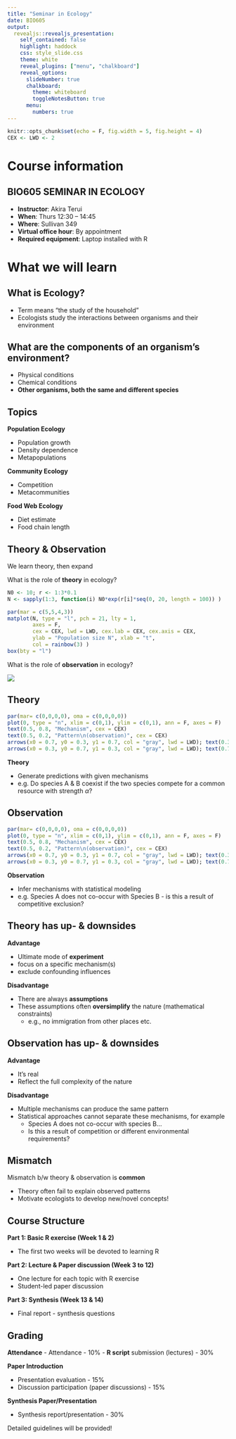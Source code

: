 ```yaml
---
title: "Seminar in Ecology"
date: BIO605
output:
  revealjs::revealjs_presentation:
    self_contained: false
    highlight: haddock
    css: style_slide.css
    theme: white
    reveal_plugins: ["menu", "chalkboard"]
    reveal_options:
      slideNumber: true
      chalkboard:
        theme: whiteboard
        toggleNotesButton: true
      menu:
        numbers: true
---
```


```r

knitr::opts_chunk$set(echo = F, fig.width = 5, fig.height = 4)
CEX <- LWD <- 2

```

# Course information

## BIO605 SEMINAR IN ECOLOGY

- **Instructor**: Akira Terui
- **When**: Thurs 12:30 – 14:45
- **Where**: Sullivan 349
- **Virtual office hour**: By appointment
- **Required equipment**: Laptop installed with R


# What we will learn

## What is Ecology?
- Term means “the study of the household”
- Ecologists study the interactions between organisms and their environment


## What are the components of an organism’s environment?
- Physical conditions
- Chemical conditions
- **Other organisms, both the same and different species**


## Topics

<div id="left">
**Population Ecology**

- Population growth
- Density dependence
- Metapopulations

**Community Ecology**

- Competition
- Metacommunities
</div>

<div id="right">

**Food Web Ecology**

- Diet estimate
- Food chain length
</div>


## Theory & Observation

We learn theory, then expand

<div id="left">
What is the role of **theory** in ecology?

```r
N0 <- 10; r <- 1:3*0.1
N <- sapply(1:3, function(i) N0*exp(r[i]*seq(0, 20, length = 100)) ) 

par(mar = c(5,5,4,3))
matplot(N, type = "l", pch = 21, lty = 1,
        axes = F,
        cex = CEX, lwd = LWD, cex.lab = CEX, cex.axis = CEX,
        ylab = "Population size N", xlab = "t",
        col = rainbow(3) )
box(bty = "l")
```

</div>

<div id="right">
What is the role of **observation** in ecology?

![](image_slide/img02.jpg)
</div>


## Theory

<div id="left">

```r
par(mar= c(0,0,0,0), oma = c(0,0,0,0))
plot(0, type = "n", xlim = c(0,1), ylim = c(0,1), ann = F, axes = F)
text(0.5, 0.8, "Mechanism", cex = CEX)
text(0.5, 0.2, "Pattern\n(observation)", cex = CEX)
arrows(x0 = 0.7, y0 = 0.3, y1 = 0.7, col = "gray", lwd = LWD); text(0.3, 0.5, "Theoretical\nmodel", cex = CEX)
arrows(x0 = 0.3, y0 = 0.7, y1 = 0.3, col = "gray", lwd = LWD); text(0.7, 0.5, "Statistical\nmodel", cex = CEX)

```

</div>

<div id="right">

**Theory**

- Generate predictions with given mechanisms
- e.g. Do species A & B coexist if the two species compete for a common resource with strength $\alpha$?

</div>


## Observation

<div id="left">

```r
par(mar= c(0,0,0,0), oma = c(0,0,0,0))
plot(0, type = "n", xlim = c(0,1), ylim = c(0,1), ann = F, axes = F)
text(0.5, 0.8, "Mechanism", cex = CEX)
text(0.5, 0.2, "Pattern\n(observation)", cex = CEX)
arrows(x0 = 0.7, y0 = 0.3, y1 = 0.7, col = "gray", lwd = LWD); text(0.3, 0.5, "Theoretical\nmodel", cex = CEX)
arrows(x0 = 0.3, y0 = 0.7, y1 = 0.3, col = "gray", lwd = LWD); text(0.7, 0.5, "Statistical\nmodel", cex = CEX)

```

</div>

<div id="right">

**Observation**

- Infer mechanisms with statistical modeling
- e.g. Species A does not co-occur with Species B - is this a result of competitive exclusion?

</div>


## Theory has up- & downsides

**Advantage**

- Ultimate mode of **experiment**
- focus on a specific mechanism(s)
- exclude confounding influences

**Disadvantage**

- There are always **assumptions**
- These assumptions often **oversimplify** the nature (mathematical constraints)
  - e.g., no immigration from other places etc.


## Observation has up- & downsides

**Advantage**

- It's real
- Reflect the full complexity of the nature

**Disadvantage**

- Multiple mechanisms can produce the same pattern
- Statistical approaches cannot separate these mechanisms, for example
  - Species A does not co-occur with species B...
  - Is this a result of competition or different environmental requirements?


## Mismatch

Mismatch b/w theory & observation is **common**

- Theory often fail to explain observed patterns 
- Motivate ecologists to develop new/novel concepts!

## Course Structure

**Part 1: Basic R exercise (Week 1 & 2)**

- The first two weeks will be devoted to learning R

**Part 2: Lecture & Paper discussion (Week 3 to 12)**

- One lecture for each topic with R exercise
- Student-led paper discussion

**Part 3: Synthesis (Week 13 & 14)**

- Final report - synthesis questions



## Grading

**Attendance**
- Attendance - 10%
- **R script** submission (lectures) - 30%

**Paper Introduction**

- Presentation evaluation - 15%
- Discussion participation (paper discussions) - 15%

**Synthesis Paper/Presentation**

- Synthesis report/presentation - 30%

Detailed guidelines will be provided!
